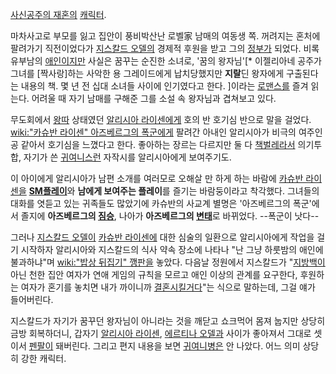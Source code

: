 [[사신공주의 재혼]]의 [[캐릭터]].

마차사고로 부모를 잃고 집안이 풍비박산난 로벨家 남매의 여동생 쪽. 꺼려지는 혼처에 팔려가기 직전이었다가 [[지스칼드 오델]]의 경제적 후원을 받고 그의 [[정부]]가 되었다. 비록 유부남의 [[애인]]이지만 사실은 꿈꾸는 순진한 소녀로, '꿈의 왕자님'[* 이젤리아네 공주가 그녀를 [짝사랑]하는 사악한 용 그레이드에게 납치당했지만 '''지랄'''딘 왕자에게 구출된다는 내용의 책. 몇 년 전 십대 소녀들 사이에 인기였다고 한다. ]이라는 [[로맨스]]를 즐겨 읽는다. 어려울 때 자기 남매를 구해준 그를 소설 속 왕자님과 겹쳐보고 있다.

무도회에서 [[왕따]] 상태였던 [[알리시아 라이센]]에게 호의 반 호기심 반으로 말을 걸었다. [[wiki:"카슈반 라이센" 아즈베르그의 폭군]]에게 팔려간 아내인 알리시아가 비극의 여주인공 같아서 호기심을 느꼈다고 한다. 좋아하는 장르는 다르지만 둘 다 [[책벌레]]라서 의기투합, 자기가 쓴 [[귀여니]]스런 자작시를 알리시아에게 보여주기도.

이 아이에게 알리시아가 남편 소개를 여러모로 오해살 만 하게 하는 바람에 [[카슈반 라이센]]을 '''[[SM]]플레이'''와 '''남에게 보여주는 플레이'''를 즐기는 바람둥이라고 착각했다. 그녀들의 대화를 엿듣고 있는 귀족들도 많았기에 카슈반의 사교계 별명은 '아즈베르그의 폭군'에서 졸지에 '''아즈베르그의 [[짐승]]''', 나아가 '''아즈베르그의 [[변태]]'''로 바뀌었다. --폭군이 낫다--

그러나 [[지스칼드 오델]]이 [[카슈반 라이센]]에 대한 심술의 일환으로 알리시아에게 작업을 걸기 시작하자 알리시아와 지스칼드의 식사 약속 장소에 나타나 "난 그냥 하룻밤의 애인에 불과하냐"며 [[wiki:"밥상 뒤집기" 깽판]]을 놓았다. 다음날 정원에서 지스칼드가 "[[지방백]]이 아닌 천한 집안 여자가 연애 게임의 규칙을 모르고 애인 이상의 관계를 요구한다, 후원하는 여자가 혼기를 놓치면 내가 까이니까 [[결혼]]시킬거다"는 식으로 말하는데, 그걸 얘가 들어버린다.

지스칼드가 자기가 꿈꾸던 왕자님이 아니라는 것을 깨닫고 쇼크먹어 몸져 눕지만 상당히 금방 회복하더니, 갑자기 [[알리시아 라이센]], [[에르티나 오델]]과 사이가 좋아져서 그대로 셋이서 [[펜팔]]이 돼버린다. 그리고 편지 내용을 보면 [[귀여니]]병은 안 나았다. 어느 의미 상당히 강한 캐릭터.
